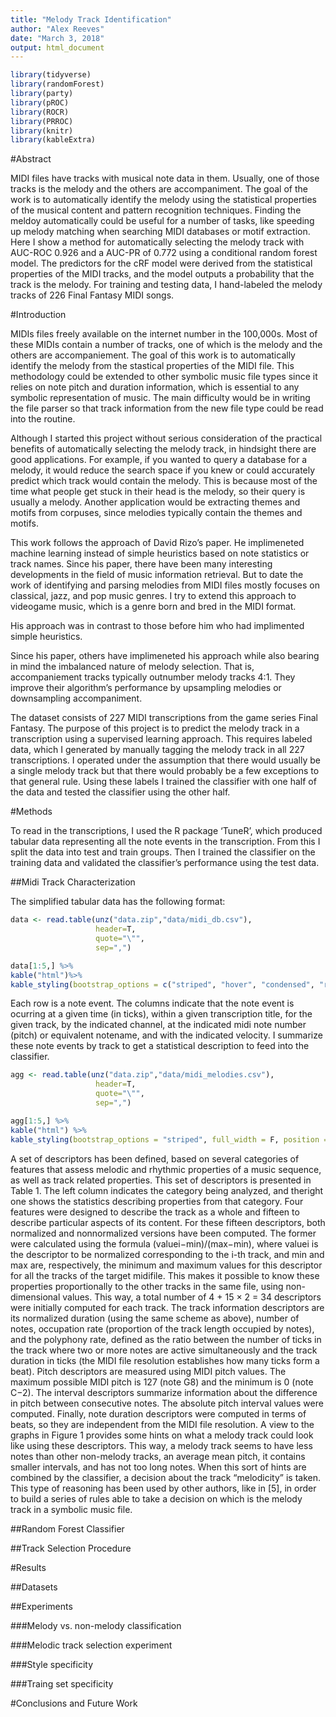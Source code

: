 ```yaml
---
title: "Melody Track Identification"
author: "Alex Reeves"
date: "March 3, 2018"
output: html_document
---
```


```r
library(tidyverse)
library(randomForest)
library(party)
library(pROC)
library(ROCR)
library(PRROC)
library(knitr)
library(kableExtra)
```


#Abstract

MIDI files have tracks with musical note data in them. Usually, one of those tracks is the melody and the others are accompaniment. The goal of the work is to automatically identify the melody using the statistical properties of the musical content and pattern recognition techniques. Finding the meldoy automatically could be useful for a number of tasks, like speeding up melody matching when searching MIDI databases or motif extraction. Here I show a method for automatically selecting the melody track with AUC-ROC 0.926 and a AUC-PR of 0.772 using a conditional random forest model. The predictors for the cRF model were derived from the statistical properties of the MIDI tracks, and the model outputs a probability that the track is the melody. For training and testing data, I hand-labeled the melody tracks of 226 Final Fantasy MIDI songs. 

#Introduction

MIDIs files freely available on the internet number in the 100,000s. Most of these MIDIs contain a number of tracks, one of which is the melody and the others are accompaniement. The goal of this work is to automatically identify the melody from the stastical properties of the MIDI file. This methodology could be extended to other symbolic music file types since it relies on note pitch and duration information, which is essential to any symbolic representation of music. The main difficulty would be in writing the file parser so that track information from the new file type could be read into the routine. 

Although I started this project without serious consideration of the practical benefits of automatically selecting the melody track, in hindsight there are good applications. For example, if you wanted to query a database for a melody, it would reduce the search space if you knew or could accurately predict which track would contain the melody. This is because most of the time what people get stuck in their head is the melody, so their query is usually a melody. Another application would be extracting themes and motifs from corpuses, since melodies typically contain the themes and motifs.

This work follows the approach of David Rizo's paper. He implimeneted machine learning instead of simple heuristics based on note statistics or track names. Since his paper, there have been many interesting developments in the field of music information retrieval. But to date the work of identifying and parsing melodies from MIDI files mostly focuses on classical, jazz, and pop music genres. I try to extend this approach to videogame music, which is a genre born and bred in the MIDI format. 

His approach was in contrast to those before him who had implimented simple heuristics. 

Since his paper, others have implimeneted his approach while also bearing in mind the imbalanced nature of melody selection. That is, accompaniement tracks typically outnumber melody tracks 4:1. They improve their algorithm's performance by upsampling melodies or downsampling accompaniment.

The dataset consists of 227 MIDI transcriptions from the game series Final Fantasy. The purpose of this project is to predict the melody track in a transcription using a supervised learning approach. This requires labeled data, which I generated by manually tagging the melody track in all 227 transcriptions. I operated under the assumption that there would usually be a single melody track but that there would probably be a few exceptions to that general rule. Using these labels I trained the classifier with one half of the data and tested the classifier using the other half. 

#Methods

To read in the transcriptions, I used the R package 'TuneR', which produced tabular data representing all the note events in the transcription. From this I split the data into test and train groups. Then I trained the classifier on the training data and validated the classifier's performance using the test data.

##Midi Track Characterization

The simplified tabular data has the following format:

```r
data <- read.table(unz("data.zip","data/midi_db.csv"),
                   header=T,
                   quote="\"",
                   sep=",")

data[1:5,] %>%
kable("html")%>%
kable_styling(bootstrap_options = c("striped", "hover", "condensed", "responsive"))
```

Each row is a note event. The columns indicate that the note event is ocurring at a given time (in ticks), within a given transcription title, for the given track, by the indicated channel, at the indicated midi note number (pitch) or equivalent notename, and with the indicated velocity. I summarize these note events by track to get a statistical description to feed into the classifier.

```r
agg <- read.table(unz("data.zip","data/midi_melodies.csv"),
                   header=T,
                   quote="\"",
                   sep=",")

agg[1:5,] %>%
kable("html") %>%
kable_styling(bootstrap_options = "striped", full_width = F, position = "float_right")
```


A set of descriptors has been defined, based on several
categories of features that assess melodic and rhythmic properties
of a music sequence, as well as track related properties.
This set of descriptors is presented in Table 1. The
left column indicates the category being analyzed, and theright one shows the statistics describing properties from that
category.
Four features were designed to describe the track as a
whole and fifteen to describe particular aspects of its content.
For these fifteen descriptors, both normalized and nonnormalized
versions have been computed. The former were
calculated using the formula (valuei−min)/(max−min),
where valuei
is the descriptor to be normalized corresponding
to the i-th track, and min and max are, respectively,
the minimum and maximum values for this descriptor for
all the tracks of the target midifile. This makes it possible
to know these properties proportionally to the other tracks
in the same file, using non-dimensional values. This way, a
total number of 4 + 15 × 2 = 34 descriptors were initially
computed for each track.
The track information descriptors are its normalized duration
(using the same scheme as above), number of notes,
occupation rate (proportion of the track length occupied by
notes), and the polyphony rate, defined as the ratio between
the number of ticks in the track where two or more notes
are active simultaneously and the track duration in ticks (the
MIDI file resolution establishes how many ticks form a beat).
Pitch descriptors are measured using MIDI pitch values.
The maximum possible MIDI pitch is 127 (note G8) and the
minimum is 0 (note C−2).
The interval descriptors summarize information about the
difference in pitch between consecutive notes. The absolute
pitch interval values were computed.
Finally, note duration descriptors were computed in terms
of beats, so they are independent from the MIDI file resolution.
A view to the graphs in Figure 1 provides some hints on what a melody track could look like using these descriptors.
This way, a melody track seems to have less notes than
other non-melody tracks, an average mean pitch, it contains
smaller intervals, and has not too long notes. When this sort
of hints are combined by the classifier, a decision about the
track “melodicity” is taken. This type of reasoning has been
used by other authors, like in [5], in order to build a series
of rules able to take a decision on which is the melody track
in a symbolic music file.

##Random Forest Classifier

##Track Selection Procedure

#Results

##Datasets

##Experiments

###Melody vs. non-melody classification

###Melodic track selection experiment

###Style specificity

###Traing set specificity

#Conclusions and Future Work